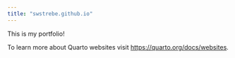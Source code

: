 ```yaml
---
title: "swstrebe.github.io"
---
```


This is my portfolio!

To learn more about Quarto websites visit <https://quarto.org/docs/websites>.
